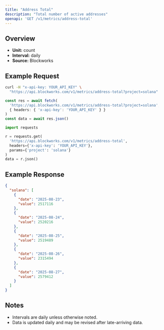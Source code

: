 ```yaml
---
title: "Address Total"
description: "Total number of active addresses"
openapi: 'GET /v1/metrics/address-total'
---
```


## Overview

- **Unit:** count
- **Interval:** daily
- **Source:** Blockworks

## Example Request

<CodeGroup>

```bash cURL
curl -H "x-api-key: YOUR_API_KEY" \
  "https://api.blockworks.com/v1/metrics/address-total?project=solana"
```

```typescript TypeScript
const res = await fetch(
  'https://api.blockworks.com/v1/metrics/address-total?project=solana',
  { headers: { 'x-api-key': 'YOUR_API_KEY' } }
)
const data = await res.json()
```

```python Python
import requests

r = requests.get(
  'https://api.blockworks.com/v1/metrics/address-total',
  headers={'x-api-key': 'YOUR_API_KEY'},
  params={'project': 'solana'}
)
data = r.json()
```

</CodeGroup>

## Example Response

```json
{
  "solana": [
    {
      "date": "2025-08-23",
      "value": 2517116
    },
    {
      "date": "2025-08-24",
      "value": 2520216
    },
    {
      "date": "2025-08-25",
      "value": 2519489
    },
    {
      "date": "2025-08-26",
      "value": 2315494
    },
    {
      "date": "2025-08-27",
      "value": 2579412
    }
  ]
}
```

## Notes
- Intervals are daily unless otherwise noted.
- Data is updated daily and may be revised after late-arriving data.
